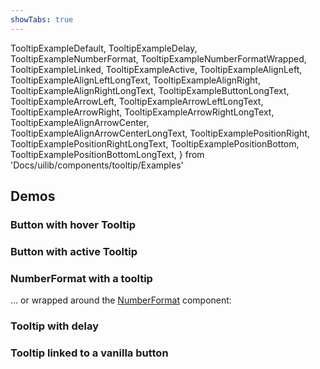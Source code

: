 ```yaml
---
showTabs: true
---
```


  TooltipExampleDefault,
  TooltipExampleDelay,
  TooltipExampleNumberFormat,
  TooltipExampleNumberFormatWrapped,
  TooltipExampleLinked,
  TooltipExampleActive,
  TooltipExampleAlignLeft,
  TooltipExampleAlignLeftLongText,
  TooltipExampleAlignRight,
  TooltipExampleAlignRightLongText,
  TooltipExampleButtonLongText,
  TooltipExampleArrowLeft,
  TooltipExampleArrowLeftLongText,
  TooltipExampleArrowRight,
  TooltipExampleArrowRightLongText,
  TooltipExampleAlignArrowCenter,
  TooltipExampleAlignArrowCenterLongText,
  TooltipExamplePositionRight,
  TooltipExamplePositionRightLongText,
  TooltipExamplePositionBottom,
  TooltipExamplePositionBottomLongText,
} from 'Docs/uilib/components/tooltip/Examples'

## Demos

### Button with hover Tooltip

<TooltipExampleDefault />

### Button with active Tooltip

<TooltipExampleActive />

### NumberFormat with a tooltip

<TooltipExampleNumberFormat />

... or wrapped around the [NumberFormat](/uilib/components/number-format) component:

<TooltipExampleNumberFormatWrapped />

### Tooltip with delay

<TooltipExampleDelay />

### Tooltip linked to a vanilla button

<TooltipExampleLinked />

<VisibleWhenVisualTest>
  <TooltipExampleButtonLongText />
  <TooltipExampleAlignArrowCenter />
  <TooltipExampleAlignArrowCenterLongText />
  <TooltipExampleAlignLeft />
  <TooltipExampleAlignLeftLongText />
  <TooltipExampleAlignRight />
  <TooltipExampleAlignRightLongText />
  <TooltipExampleArrowLeft />
  <TooltipExampleArrowLeftLongText />
  <TooltipExampleArrowRight />
  <TooltipExampleArrowRightLongText />
  <TooltipExamplePositionRight />
  <TooltipExamplePositionRightLongText />
  <TooltipExamplePositionBottom />
  <TooltipExamplePositionBottomLongText />
</VisibleWhenVisualTest>
